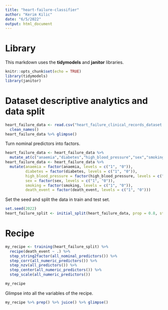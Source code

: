 ```yaml
---
title: "heart-failure-classifier"
author: "Kerim Kilic"
date: "6/5/2022"
output: html_document
---
```


# Library

This markdown uses the **tidymodels** and **janitor** libraries.

```r
knitr::opts_chunk$set(echo = TRUE)
library(tidymodels)
library(janitor)
```

# Dataset descriptive analytics and data split

```r
heart_failure_data <- read.csv("heart_failure_clinical_records_dataset.csv") %>%
  clean_names()
heart_failure_data %>% glimpse()
```

Turn nominal predictors into factors.

```r
heart_failure_data <- heart_failure_data %>% 
  mutate_at(c("anaemia","diabetes","high_blood_pressure","sex","smoking", "death_event"), as.character) 
heart_failure_data <- heart_failure_data %>%
  mutate(anaemia = factor(anaemia, levels = c("1", "0")),
         diabetes = factor(diabetes, levels = c("1", "0")),
         high_blood_pressure = factor(high_blood_pressure, levels = c("1", "0")),
         sex = factor(sex, levels = c("1", "0")),
         smoking = factor(smoking, levels = c("1", "0")),
         death_event = factor(death_event, levels = c("1", "0")))
```

Set the seed and split the data in train and test set.

```r
set.seed(2022)
heart_failure_split <- initial_split(heart_failure_data, prop = 0.8, strata = "death_event")
```

# Recipe

```r
my_recipe <- training(heart_failure_split) %>%
  recipe(death_event ~ .) %>%
  step_string2factor(all_nominal_predictors()) %>%
  step_corr(all_numeric_predictors()) %>%
  step_nzv(all_predictors()) %>%
  step_center(all_numeric_predictors()) %>%
  step_scale(all_numeric_predictors())

my_recipe
```

Glimpse into all the variables of the recipe.

```r
my_recipe %>% prep() %>% juice() %>% glimpse()
```
